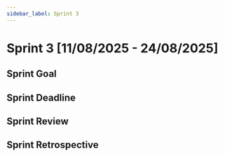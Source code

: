 ```yaml
---
sidebar_label: Sprint 3
---
```



# Sprint 3 [11/08/2025 - 24/08/2025]

<SprintTable data={sprint3Data} />

## Sprint Goal


## Sprint Deadline


## Sprint Review


## Sprint Retrospective
